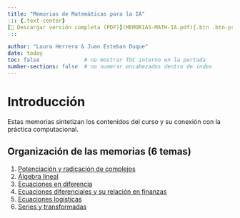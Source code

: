 ```yaml
---
title: "Memorias de Matemáticas para la IA"
::: {.text-center}
[📄 Descargar versión completa (PDF)](MEMORIAS-MATH-IA.pdf){.btn .btn-primary .btn-lg target="_blank" download}
:::

author: "Laura Herrera & Juan Esteban Duque"
date: today
toc: false              # no mostrar TOC interno en la portada
number-sections: false  # no numerar encabezados dentro de index
---
```


# Introducción

Estas memorias sintetizan los contenidos del curso y su conexión con la práctica computacional.

## Organización de las memorias (6 temas)

1. [Potenciación y radicación de complejos](complejos-potenciacion-radicacion.qmd)
2. [Álgebra lineal](algebra-lineal.qmd)
3. [Ecuaciones en diferencia](ecuaciones-en-diferencia.qmd)
4. [Ecuaciones diferenciales y su relación en finanzas](ecuaciones-diferenciales-finanzas.qmd)
5. [Ecuaciones logísticas](ecuaciones-logisticas.qmd)
6. [Series y transformadas](series-y-transformadas.qmd)
